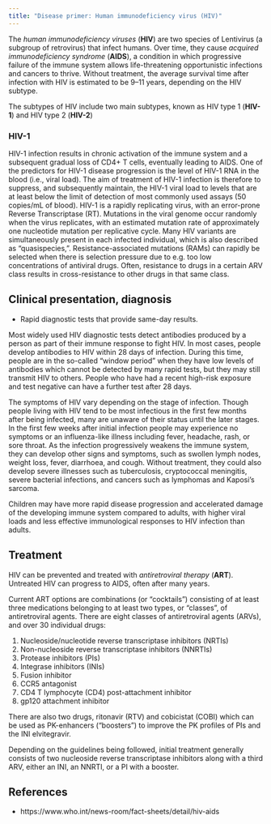 ```yaml
---
title: "Disease primer: Human immunodeficiency virus (HIV)"
---
```


The *human immunodeficiency viruses* (**HIV**) are two species of Lentivirus (a subgroup of retrovirus) that infect humans.
Over time, they cause *acquired immunodeficiency syndrome* (**AIDS**), a condition in which progressive failure of the immune system allows life-threatening opportunistic infections and cancers to thrive.
Without treatment, the average survival time after infection with HIV is estimated to be 9--11 years, depending on the HIV subtype.

The subtypes of HIV include two main subtypes, known as HIV type 1 (**HIV-1**) and HIV type 2 (**HIV-2**)

### HIV-1

HIV-1 infection results in chronic activation of the immune system and a subsequent gradual loss of CD4+ T cells, eventually leading to AIDS.
One of the predictors for HIV-1 disease progression is the level of HIV-1 RNA in the blood (i.e., viral load).
The aim of treatment of HIV-1 infection is therefore to suppress, and subsequently maintain, the HIV-1 viral load to levels that are at least below the limit of detection of most commonly used assays (50 copies/mL of blood).
HIV-1 is a rapidly replicating virus, with an error-prone Reverse Transcriptase (RT).
Mutations in the viral genome occur randomly when the virus replicates, with an estimated mutation rate of approximately one nucleotide mutation per replicative cycle.
Many HIV variants are simultaneously present in each infected individual, which is also described as “quasispecies,”.
Resistance-associated mutations (RAMs) can rapidly be selected when there is selection pressure due to e.g. too low concentrations of antiviral drugs.
Often, resistance to drugs in a certain ARV class results in cross-resistance to other drugs in that same class.  

## Clinical presentation, diagnosis

* Rapid diagnostic tests that provide same-day results.

Most widely used HIV diagnostic tests detect antibodies produced by a person as part of their immune response to fight HIV.
In most cases, people develop antibodies to HIV within 28 days of infection.
During this time, people are in the so-called “window period” when they have low levels of antibodies which cannot be detected by many rapid tests, but they may still transmit HIV to others.
People who have had a recent high-risk exposure and test negative can have a further test after 28 days.

The symptoms of HIV vary depending on the stage of infection.
Though people living with HIV tend to be most infectious in the first few months after being infected, many are unaware of their status until the later stages.
In the first few weeks after initial infection people may experience no symptoms or an influenza-like illness including fever, headache, rash, or sore throat.
As the infection progressively weakens the immune system, they can develop other signs and symptoms, such as swollen lymph nodes, weight loss, fever, diarrhoea, and cough.
Without treatment, they could also develop severe illnesses such as tuberculosis, cryptococcal meningitis, severe bacterial infections, and cancers such as lymphomas and Kaposi's sarcoma.

Children may have more rapid disease progression and accelerated damage of the developing immune system compared to adults, with higher viral loads and less effective immunological responses to HIV infection than adults.

## Treatment

HIV can be prevented and treated with *antiretroviral therapy* (**ART**). Untreated HIV can progress to AIDS, often after many years.

Current ART options are combinations (or "cocktails") consisting of at least three medications belonging to at least two types, or "classes", of antiretroviral agents.
There are eight classes of antiretroviral agents (ARVs), and over 30 individual drugs:

1. Nucleoside/nucleotide reverse transcriptase inhibitors (NRTIs)
2. Non-nucleoside reverse transcriptase inhibitors (NNRTIs)
3. Protease inhibitors (PIs)
4. Integrase inhibitors (INIs)
5. Fusion inhibitor
6. CCR5 antagonist
7. CD4 T lymphocyte (CD4) post-attachment inhibitor
8. gp120 attachment inhibitor

There are also two drugs, ritonavir (RTV) and cobicistat (COBI) which can be used as PK-enhancers ("boosters") to improve the PK profiles of PIs and the INI elvitegravir.

Depending on the guidelines being followed, initial treatment generally consists of two nucleoside reverse transcriptase inhibitors along with a third ARV, either an INI, an NNRTI, or a PI with a booster.

## References

* https://www.who.int/news-room/fact-sheets/detail/hiv-aids
